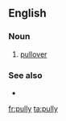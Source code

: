==English==

===Noun===
{{en-noun|pullies}}

# {{label|en|informal}} [[pullover]]

===See also===
* {{l|en|pulley}}

[[fr:pully]]
[[ta:pully]]